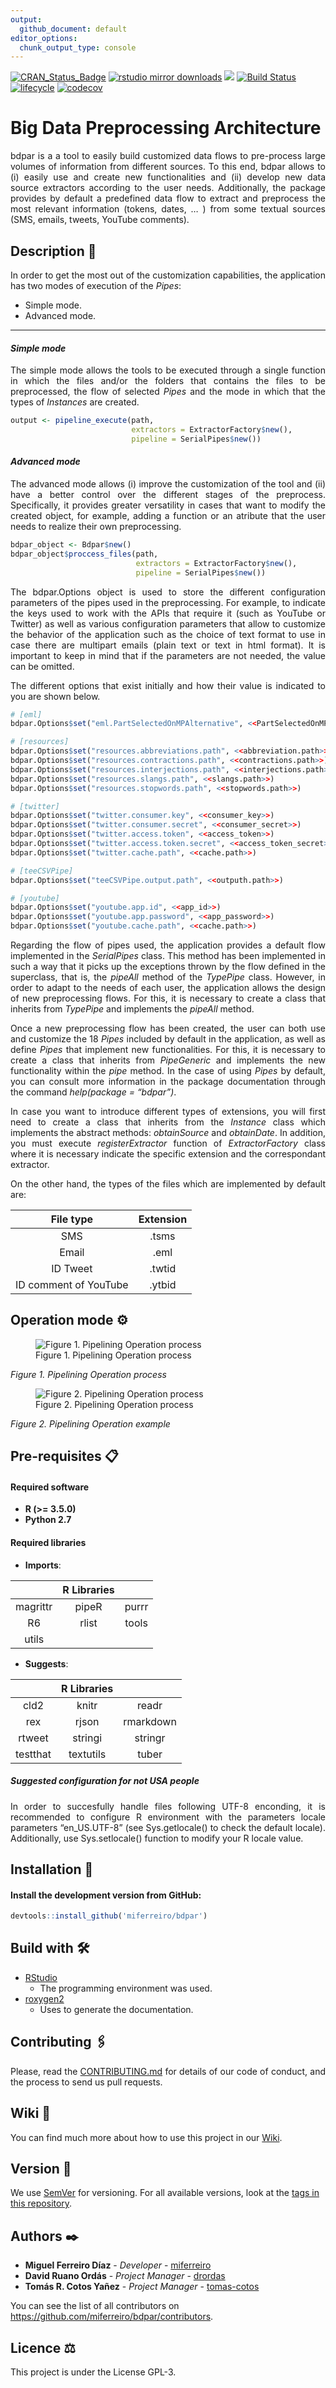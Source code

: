 ```yaml
---
output:
  github_document: default
editor_options: 
  chunk_output_type: console
---
```

[![CRAN_Status_Badge](http://www.r-pkg.org/badges/version/bdpar)](https://cran.r-project.org/package=bdpar)
[![rstudio mirror downloads](http://cranlogs.r-pkg.org/badges/bdpar)](https://github.com/metacran/cranlogs.app)
[![](https://cranlogs.r-pkg.org/badges/grand-total/bdpar)](https://cran.r-project.org/package=bdpar)
[![Build Status](https://travis-ci.org/miferreiro/bdpar.svg?branch=develop)](https://travis-ci.org/miferreiro/bdpar)
[![lifecycle](https://img.shields.io/badge/lifecycle-maturing-blue.svg)](https://www.tidyverse.org/lifecycle/#maturing)
[![codecov](https://codecov.io/gh/miferreiro/bdpar/branch/develop/graph/badge.svg)](https://codecov.io/gh/miferreiro/bdpar)


# Big Data Preprocessing Architecture

<div style = "text-align: justify">

bdpar is a a tool to easily build customized data flows to pre-process large volumes of information from different sources. To this end, bdpar allows to (i) easily use and create new functionalities and (ii) develop new data source extractors according to the user needs. Additionally, the package provides by default a predefined data flow to extract and preprocess the most relevant information (tokens, dates, ... ) from some textual sources (SMS, emails, tweets, YouTube comments).
</div>

## Description 📄

<div style = "text-align: justify">

In order to get the most out of the customization capabilities, the application has two modes of execution of the *Pipes*: 

  - Simple mode.
  - Advanced mode.

</div>

***

#### *Simple mode*

<div style = "text-align: justify">

The simple mode allows the tools to be executed through a single function in which the files and/or the folders that contains the files to be preprocessed, the flow of selected *Pipes* and the mode in which that the types of *Instances* are created. 

</div>

```R
output <- pipeline_execute(path,
                           extractors = ExtractorFactory$new(),
                           pipeline = SerialPipes$new())
```

#### *Advanced mode*

<div style = "text-align: justify">

The advanced mode allows (i) improve the customization of the tool and (ii) have a better control over the different stages of the preprocess. Specifically, it provides greater versatility in cases that want to modify the created object, for example, adding a function or an atribute that the user needs to realize their own preprocessing.

</div>

```R
bdpar_object <- Bdpar$new() 
bdpar_object$proccess_files(path,
                            extractors = ExtractorFactory$new(),
                            pipeline = SerialPipes$new())
```

<div style = "text-align: justify">

The bdpar.Options object is used to store the different configuration parameters of the pipes used in the preprocessing. For example, to indicate the keys used to work with the APIs that require it (such as YouTube or Twitter) as well as various configuration parameters that allow to customize the behavior of the application such as the choice of text format to use in case there are multipart emails (plain text or text in html format). It is important to keep in mind that if the parameters are not needed, the value can be omitted.

The different options that exist initially and how their value is indicated to you are shown below.

</div>

```R
# [eml]
bdpar.Options$set("eml.PartSelectedOnMPAlternative", <<PartSelectedOnMPAlternative>>)

# [resources]
bdpar.Options$set("resources.abbreviations.path", <<abbreviation.path>>)
bdpar.Options$set("resources.contractions.path", <<contractions.path>>)
bdpar.Options$set("resources.interjections.path", <<interjections.path>>)
bdpar.Options$set("resources.slangs.path", <<slangs.path>>)
bdpar.Options$set("resources.stopwords.path", <<stopwords.path>>)

# [twitter]
bdpar.Options$set("twitter.consumer.key", <<consumer_key>>)
bdpar.Options$set("twitter.consumer.secret", <<consumer_secret>>)
bdpar.Options$set("twitter.access.token", <<access_token>>)
bdpar.Options$set("twitter.access.token.secret", <<access_token_secret>>)
bdpar.Options$set("twitter.cache.path", <<cache.path>>)

# [teeCSVPipe]
bdpar.Options$set("teeCSVPipe.output.path", <<outputh.path>>)

# [youtube]
bdpar.Options$set("youtube.app.id", <<app_id>>)
bdpar.Options$set("youtube.app.password", <<app_password>>)
bdpar.Options$set("youtube.cache.path", <<cache.path>>)
```

<div style = "text-align: justify">

Regarding the flow of pipes used, the application provides a default flow implemented in the *SerialPipes* class. This method has been implemented in such a way that it picks up the exceptions thrown by the flow defined in the superclass, that is, the *pipeAll* method of the *TypePipe* class. However, in order to adapt to the needs of each user, the application allows the design of new preprocessing flows. For this, it is necessary to create a class that inherits from *TypePipe* and implements the *pipeAll* method.

</div>

<div style = "text-align: justify">

Once a new preprocessing flow has been created, the user can both use and customize the 18 *Pipes* included by default in the application, as well as define *Pipes* that implement new functionalities. For this, it is necessary to create a class that inherits from *PipeGeneric* and implements the new functionality within the *pipe* method. In the case of using *Pipes* by default, you can consult more information in the package documentation through the command *help(package = "bdpar")*.

</div>

<div style = "text-align: justify">

In case you want to introduce different types of extensions, you will first need to create a class that inherits from the *Instance* class which implements the abstract methods: *obtainSource* and *obtainDate*. In addition, you must execute *registerExtractor* function of *ExtractorFactory* class where it is necessary indicate the specific extension and the correspondant extractor.

On the other hand, the types of the files which are implemented by default are:

</div>

| File type             | Extension |
|:---------------------:|:---------:|
| SMS                   | .tsms     |
| Email                 | .eml      |
| ID Tweet              | .twtid    |
| ID comment of YouTube | .ytbid    |


## Operation mode ⚙

![Figure 1. Pipelining Operation process](additional-material/PipelineProcess.png)

*Figure 1. Pipelining Operation process*

![Figure 2. Pipelining Operation process](additional-material/PipelineExample.png)

*Figure 2. Pipelining Operation example*

## Pre-requisites 📋

#### Required software

  - **R (\>= 3.5.0)**
  - **Python 2.7**

#### Required libraries

  - **Imports**:
  
|           | R Libraries | 
|:---------:|:-----------:|:------:|
| magrittr  | pipeR       | purrr  | 
| R6        | rlist       | tools  | 
| utils     |             |        |

  - **Suggests**:

|           | R Libraries |  
|:---------:|:-----------:|:---------:|
| cld2      | knitr       | readr     | 
| rex       | rjson       | rmarkdown |
| rtweet    | stringi     | stringr   |
| testthat  | textutils   | tuber     |

##### Suggested configuration for not USA people

<div style = "text-align: justify">

In order to succesfully handle files following UTF-8 enconding, it is recommended to configure R environment with the parameters locale parameters “en\_US.UTF-8” (see Sys.getlocale() to check the default locale). Additionally, use Sys.setlocale() function to modify your R locale value.

</div>

## Installation 🔧 

#### Install the development version from GitHub:

``` r
devtools::install_github('miferreiro/bdpar')
```

## Build with 🛠️

  - [RStudio](https://www.rstudio.com/) 
    - The programming environment was used.
  - [roxygen2](https://cran.r-project.org/web/packages/roxygen2/index.html)
    - Uses to generate the documentation.

## Contributing 🖇️

<div style = "text-align: justify">

Please, read the <a href = https://github.com/miferreiro/bdpar/blob/master/CONTRIBUTING.md>CONTRIBUTING.md</a>
for details of our code of conduct, and the process to send us pull requests.

</div>

## Wiki 📖

You can find much more about how to use this project in our [Wiki](https://github.com/miferreiro/bdpar/wiki).

## Version 📌

We use [SemVer](http://semver.org/) for versioning. For all available versions, look at the [tags in this repository](https://github.com/miferreiro/bdpar/tags).

## Authors ✒️

  - **Miguel Ferreiro Díaz** - *Developer* - [miferreiro](https://github.com/miferreiro)
  - **David Ruano Ordás** - *Project Manager* - [drordas](https://github.com/drordas)
  - **Tomás R. Cotos Yañez** - *Project Manager* - [tomas-cotos](https://github.com/tomas-cotos)

You can see the list of all contributors on <https://github.com/miferreiro/bdpar/contributors>.

## Licence ⚖

This project is under the License GPL-3.
